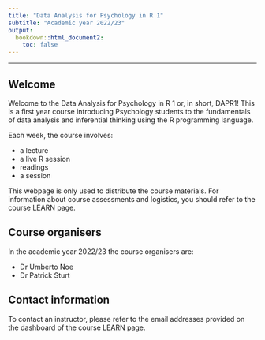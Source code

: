 ```yaml
---
title: "Data Analysis for Psychology in R 1"
subtitle: "Academic year 2022/23"
output: 
  bookdown::html_document2:
    toc: false
---
```



---


## Welcome

Welcome to the Data Analysis for Psychology in R 1 or, in short, DAPR1! This is a first year course introducing Psychology students to the fundamentals of data analysis and inferential thinking using the R programming language.

Each week, the course involves:

- a lecture
- a live R session
- readings
- a session

This webpage is only used to distribute the course materials. For information about course assessments and logistics, you should refer to the course LEARN page.


## Course organisers

In the academic year 2022/23 the course organisers are:

- Dr Umberto Noe
- Dr Patrick Sturt


## Contact information

To contact an instructor, please refer to the email addresses provided on the dashboard of the course LEARN page.




<!-- Page style -->

<div class="tocify-extend-page" data-unique="tocify-extend-page" style="height: 0;"></div>
